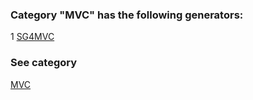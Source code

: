 ### Category "MVC" has the following generators:

   1 [SG4MVC](/docs/SG4MVC)

### See category

[MVC](/docs/Categories/MVC)
